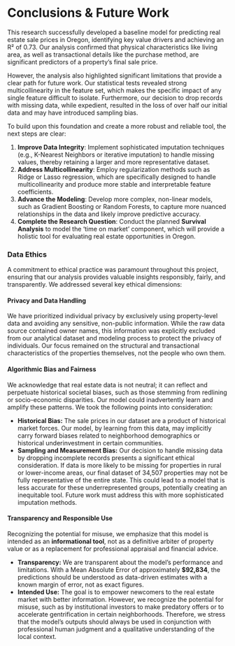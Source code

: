 # Conclusions & Future Work

This research successfully developed a baseline model for predicting real estate sale prices in Oregon, identifying key value drivers and achieving an R² of 0.73. Our analysis confirmed that physical characteristics like living area, as well as transactional details like the purchase method, are significant predictors of a property's final sale price.

However, the analysis also highlighted significant limitations that provide a clear path for future work. Our statistical tests revealed strong multicollinearity in the feature set, which makes the specific impact of any single feature difficult to isolate. Furthermore, our decision to drop records with missing data, while expedient, resulted in the loss of over half our initial data and may have introduced sampling bias.

To build upon this foundation and create a more robust and reliable tool, the next steps are clear:

1.  **Improve Data Integrity**: Implement sophisticated imputation techniques (e.g., K-Nearest Neighbors or iterative imputation) to handle missing values, thereby retaining a larger and more representative dataset.
2.  **Address Multicollinearity**: Employ regularization methods such as Ridge or Lasso regression, which are specifically designed to handle multicollinearity and produce more stable and interpretable feature coefficients.
3.  **Advance the Modeling**: Develop more complex, non-linear models, such as Gradient Boosting or Random Forests, to capture more nuanced relationships in the data and likely improve predictive accuracy.
4.  **Complete the Research Question**: Conduct the planned **Survival Analysis** to model the 'time on market' component, which will provide a holistic tool for evaluating real estate opportunities in Oregon.

### Data Ethics

A commitment to ethical practice was paramount throughout this project, ensuring that our analysis provides valuable insights responsibly, fairly, and transparently. We addressed several key ethical dimensions:

#### Privacy and Data Handling

We have prioritized individual privacy by exclusively using property-level data and avoiding any sensitive, non-public information. While the raw data source contained owner names, this information was explicitly excluded from our analytical dataset and modeling process to protect the privacy of individuals. Our focus remained on the structural and transactional characteristics of the properties themselves, not the people who own them.

#### Algorithmic Bias and Fairness

We acknowledge that real estate data is not neutral; it can reflect and perpetuate historical societal biases, such as those stemming from redlining or socio-economic disparities. Our model could inadvertently learn and amplify these patterns. We took the following points into consideration:

* **Historical Bias:** The sale prices in our dataset are a product of historical market forces. Our model, by learning from this data, may implicitly carry forward biases related to neighborhood demographics or historical underinvestment in certain communities.
* **Sampling and Measurement Bias:** Our decision to handle missing data by dropping incomplete records presents a significant ethical consideration. If data is more likely to be missing for properties in rural or lower-income areas, our final dataset of 34,507 properties may not be fully representative of the entire state. This could lead to a model that is less accurate for these underrepresented groups, potentially creating an inequitable tool. Future work must address this with more sophisticated imputation methods.

#### Transparency and Responsible Use

Recognizing the potential for misuse, we emphasize that this model is intended as an **informational tool**, not as a definitive arbiter of property value or as a replacement for professional appraisal and financial advice.

* **Transparency:** We are transparent about the model's performance and limitations. With a Mean Absolute Error of approximately **$92,834**, the predictions should be understood as data-driven estimates with a known margin of error, not as exact figures.
* **Intended Use:** The goal is to empower newcomers to the real estate market with better information. However, we recognize the potential for misuse, such as by institutional investors to make predatory offers or to accelerate gentrification in certain neighborhoods. Therefore, we stress that the model's outputs should always be used in conjunction with professional human judgment and a qualitative understanding of the local context.






